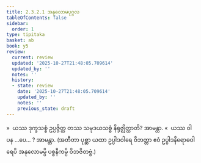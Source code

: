```yaml
---
title: 2.3.2.1 အနုလောမပုဂ္ဂလ
tableOfContents: false
sidebar:
  order: 1
type: tipitaka
basket: ab
book: y5
review:
  current: review
  updated: '2025-10-27T21:48:05.709614'
  updated_by: ''
  notes: ''
  history:
  - state: review
    date: '2025-10-27T21:48:05.709614'
    updated_by: ''
    notes: ''
    previous_state: draft
---
```



<ReviewStatus review={frontmatter.review} showDetails={true} />

<HypothesisAnnotation frontmatter={frontmatter} />

<DynamicBreadcrumb />

<Division number="144" book="y5" e="ch" v="33" p="255">

<Paragraph number="707" book="y5">
»  ယဿ ဒုက္ခသစ္စံ ဥပ္ပဇ္ဇိတ္ထ တဿ သမုဒယသစ္စံ နိရုဇ္ဈိတ္ထာတိ? အာမန္တာ.
</Paragraph>

<Paragraph number="708" book="y5">
«  ယဿ ဝါ ပန …ပေ… ? အာမန္တာ.
</Paragraph>

<Paragraph number="709" book="y5">
(အတီတာ ပုစ္ဆာ ယထာ ဥပ္ပါဒဝါရေ ဝိဘတ္တာ ဧဝံ ဥပ္ပါဒနိရောဓဝါရေပိ အနုလောမမ္ပိ ပစ္စနီကမ္ပိ ဝိဘဇိတဗ္ဗံ.)
</Paragraph>
</Division>